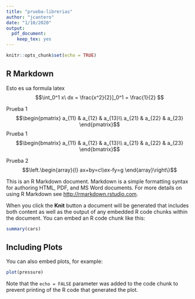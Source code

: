 ```yaml
---
title: "prueba-librerias"
author: "jcantero"
date: "1/10/2020"
output: 
  pdf_document: 
    keep_tex: yes
---
```


```r
knitr::opts_chunk$set(echo = TRUE)
```

## R Markdown

Esto es ua formula latex
$$\int_0^1 x\ dx = \frac{x^2}{2}]_0^1 = \frac{1}{2} $$

Prueba 1
$$\begin{pmatrix} a_{11} & a_{12} & a_{13}\\ a_{21} & a_{22} & a_{23} \end{pmatrix}$$
Prueba 1
$$\begin{bmatrix} a_{11} & a_{12} & a_{13}\\ a_{21} & a_{22} & a_{23} \end{bmatrix}$$

Prueba 2
$$\left.\begin{array}{l} ax+by=c\\ex-fy=g \end{array}\right\}$$

This is an R Markdown document. Markdown is a simple formatting syntax for authoring HTML, PDF, and MS Word documents. For more details on using R Markdown see <http://rmarkdown.rstudio.com>.

When you click the **Knit** button a document will be generated that includes both content as well as the output of any embedded R code chunks within the document. You can embed an R code chunk like this:

```r
summary(cars)
```

## Including Plots

You can also embed plots, for example:

```r
plot(pressure)
```

Note that the `echo = FALSE` parameter was added to the code chunk to prevent printing of the R code that generated the plot.
